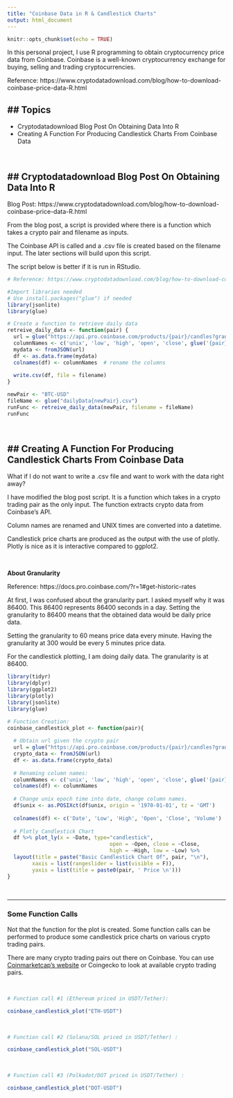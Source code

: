 ```yaml
---
title: "Coinbase Data in R & Candlestick Charts"
output: html_document
---
```


```r
knitr::opts_chunk$set(echo = TRUE)
```

In this personal project, I use R programming to obtain cryptocurrency price data from Coinbase. Coinbase is a well-known cryptocurrency exchange for buying, selling and trading cryptocurrencies.

Reference: https://www.cryptodatadownload.com/blog/how-to-download-coinbase-price-data-R.html

## Topics
---

* Cryptodatadownload Blog Post On Obtaining Data Into R
* Creating A Function For Producing Candlestick Charts From Coinbase Data

&nbsp;

## Cryptodatadownload Blog Post On Obtaining Data Into R
---

Blog Post: https://www.cryptodatadownload.com/blog/how-to-download-coinbase-price-data-R.html

From the blog post, a script is provided where there is a function which takes a crypto pair and filename as inputs.

The Coinbase API is called and a .csv file is created based on the filename input. The later sections will build upon this script. 

The script below is better if it is run in RStudio.

```r
# Reference: https://www.cryptodatadownload.com/blog/how-to-download-coinbase-price-data-R.html

#Import libraries needed
# Use install.packages("glue") if needed
library(jsonlite)
library(glue)

# Create a function to retrieve daily data
retreive_daily_data <- function(pair) {
  url = glue("https://api.pro.coinbase.com/products/{pair}/candles?granularity=86400")
  columnNames <- c('unix', 'low', 'high', 'open', 'close', glue('{pair} volume'))
  mydata <- fromJSON(url)
  df <- as.data.frame(mydata)
  colnames(df) <- columnNames  # rename the columns
  
  write.csv(df, file = filename)
}

newPair <- "BTC-USD"
fileName <- glue("dailyData{newPair}.csv")
runFunc <- retreive_daily_data(newPair, filename = fileName)
runFunc
```

&nbsp;

## Creating A Function For Producing Candlestick Charts From Coinbase Data
---

What if I do not want to write a .csv file and want to work with the data right away? 

I have modified the blog post script. It is a function which takes in a crypto trading pair as the only input. The function extracts crypto data from Coinbase's API.

Column names are renamed and UNIX times are converted into a datetime. 

Candlestick price charts are produced as the output with the use of plotly. Plotly is nice as it is interactive compared to ggplot2.

&nbsp;

**About Granularity**

Reference: https://docs.pro.coinbase.com/?r=1#get-historic-rates\

At first, I was confused about the granularity part. I asked myself why it was 86400. This 86400 represents 86400 seconds in a day. Setting the granularity to 86400 means that the obtained data would be daily price data.

Setting the granularity to 60 means price data every minute. Having the granularity at 300 would be every 5 minutes price data.

For the candlestick plotting, I am doing daily data. The granularity is at 86400.

```r
library(tidyr)
library(dplyr)
library(ggplot2)
library(plotly)
library(jsonlite)
library(glue)
```

```r

# Function Creation:
coinbase_candlestick_plot <- function(pair){
  
  # Obtain url given the crypto pair
  url = glue("https://api.pro.coinbase.com/products/{pair}/candles?granularity=86400")
  crypto_data <- fromJSON(url)
  df <- as.data.frame(crypto_data)
  
  # Renaming column names:
  columnNames <- c('unix', 'low', 'high', 'open', 'close', glue('{pair} volume'))
  colnames(df) <- columnNames
  
  # Change unix epoch time into date, change column names.
  df$unix <- as.POSIXct(df$unix, origin = '1970-01-01', tz = 'GMT')
  
  colnames(df) <- c('Date', 'Low', 'High', 'Open', 'Close', 'Volume')
  
  # Plotly Candlestick Chart
  df %>% plot_ly(x = ~Date, type="candlestick",
                                 open = ~Open, close = ~Close,
                                 high = ~High, low = ~Low) %>% 
  layout(title = paste("Basic Candlestick Chart Of", pair, "\n"),
        xaxis = list(rangeslider = list(visible = F)),
        yaxis = list(title = paste0(pair, ' Price \n')))
}
```

&nbsp;

---

### Some Function Calls

Not that the function for the plot is created. Some function calls can be performed to produce some candlestick price charts on various crypto trading pairs.

There are many crypto trading pairs out there on Coinbase. You can use [Coinmarketcap's website](https://coinmarketcap.com/exchanges/coinbase-exchange/) or Coingecko to look at available crypto trading pairs.

&nbsp;

```r

# Function call #1 (Ethereum priced in USDT/Tether):

coinbase_candlestick_plot("ETH-USDT")
```

&nbsp;

```r

# Function call #2 (Solana/SOL priced in USDT/Tether) :

coinbase_candlestick_plot("SOL-USDT")
```

&nbsp;

```r

# Function call #3 (Polkadot/DOT priced in USDT/Tether) :

coinbase_candlestick_plot("DOT-USDT")
```